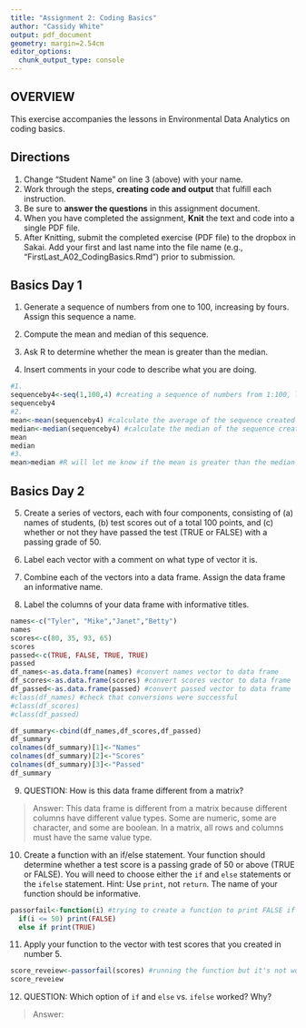 ```yaml
---
title: "Assignment 2: Coding Basics"
author: "Cassidy White"
output: pdf_document
geometry: margin=2.54cm
editor_options: 
  chunk_output_type: console
---
```


## OVERVIEW

This exercise accompanies the lessons in Environmental Data Analytics on coding basics. 

## Directions
1. Change "Student Name" on line 3 (above) with your name.
2. Work through the steps, **creating code and output** that fulfill each instruction.
3. Be sure to **answer the questions** in this assignment document.
4. When you have completed the assignment, **Knit** the text and code into a single PDF file.
5. After Knitting, submit the completed exercise (PDF file) to the dropbox in Sakai. Add your first and last name into the file name (e.g., "FirstLast_A02_CodingBasics.Rmd") prior to submission.



## Basics Day 1

1. Generate a sequence of numbers from one to 100, increasing by fours. Assign this sequence a name. 

2. Compute the mean and median of this sequence. 

3. Ask R to determine whether the mean is greater than the median. 

4. Insert comments in your code to describe what you are doing.

```r
#1. 
sequenceby4<-seq(1,100,4) #creating a sequence of numbers from 1:100, listing every 4th number
sequenceby4
#2. 
mean<-mean(sequenceby4) #calculate the average of the sequence created above
median<-median(sequenceby4) #calculate the median of the sequence created above
mean
median
#3. 
mean>median #R will let me know if the mean is greater than the median by returning TRUE or FALSE
```

## Basics Day 2

5. Create a series of vectors, each with four components, consisting of (a) names of students, (b) test scores out of a total 100 points, and (c) whether or not they have passed the test (TRUE or FALSE) with a passing grade of 50.

6. Label each vector with a comment on what type of vector it is.

7. Combine each of the vectors into a data frame. Assign the data frame an informative name.

8. Label the columns of your data frame with informative titles.

```r
names<-c("Tyler", "Mike","Janet","Betty")
names
scores<-c(80, 35, 93, 65)
scores
passed<-c(TRUE, FALSE, TRUE, TRUE)
passed
df_names<-as.data.frame(names) #convert names vector to data frame
df_scores<-as.data.frame(scores) #convert scores vector to data frame
df_passed<-as.data.frame(passed) #convert passed vector to data frame
#class(df_names) #check that conversions were successful
#class(df_scores)
#class(df_passed)

df_summary<-cbind(df_names,df_scores,df_passed)
df_summary
colnames(df_summary)[1]<-"Names"
colnames(df_summary)[2]<-"Scores"
colnames(df_summary)[3]<-"Passed"
df_summary
```

9. QUESTION: How is this data frame different from a matrix?

> Answer: This data frame is different from a matrix because different columns have different value types. Some are numeric, some are character, and some are boolean. In a matrix, all rows and columns must have the same value type.

10. Create a function with an if/else statement. Your function should determine whether a test score is a passing grade of 50 or above (TRUE or FALSE). You will need to choose either the `if` and `else` statements or the `ifelse` statement. Hint: Use `print`, not `return`. The name of your function should be informative.

```r
passorfail<-function(i) #trying to create a function to print FALSE if the score is less than or equal to 50 and TRUE if otherwise
  if(i <= 50) print(FALSE)
  else if print(TRUE)
```

11. Apply your function to the vector with test scores that you created in number 5. 

```r
score_reveiew<-passorfail(scores) #running the function but it's not working
score_reveiew
```

12. QUESTION: Which option of `if` and `else` vs. `ifelse` worked? Why?

> Answer: 
